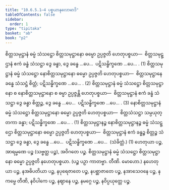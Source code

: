 ```yaml
---
title: "10.6.5.1–4 ပစ္စယာနုလောမာဒိ"
tableOfContents: false
sidebar:
  order: 1
type: "tipitaka"
basket: "ab"
book: "p2"
---
```



<DynamicBreadcrumb />

<Division number="208" book="p2" e="ch" v="38" p="133">

<Paragraph number="2824" book="p2">
စိတ္တသမုဋ္ဌာနံ ဓမ္မံ သံသဋ္ဌော စိတ္တသမုဋ္ဌာနော ဓမ္မော ဥပ္ပဇ္ဇတိ ဟေတုပစ္စယာ—  စိတ္တသမုဋ္ဌာနံ ဧကံ ခန္ဓံ သံသဋ္ဌာ ဒွေ ခန္ဓာ, ဒွေ ခန္ဓေ …ပေ…  ပဋိသန္ဓိက္ခဏေ …ပေ… . (1)
</Paragraph>

<Paragraph number="2825" book="p2">
စိတ္တသမုဋ္ဌာနံ ဓမ္မံ သံသဋ္ဌော နောစိတ္တသမုဋ္ဌာနော ဓမ္မော ဥပ္ပဇ္ဇတိ ဟေတုပစ္စယာ—  စိတ္တသမုဋ္ဌာနေ ခန္ဓေ သံသဋ္ဌံ စိတ္တံ; ပဋိသန္ဓိက္ခဏေ …ပေ… . (2)
</Paragraph>

<Paragraph number="2826" book="p2">
စိတ္တသမုဋ္ဌာနံ ဓမ္မံ သံသဋ္ဌော စိတ္တသမုဋ္ဌာနော စ နောစိတ္တသမုဋ္ဌာနော စ ဓမ္မာ ဥပ္ပဇ္ဇန္တိ ဟေတုပစ္စယာ—  စိတ္တသမုဋ္ဌာနံ ဧကံ ခန္ဓံ သံသဋ္ဌာ ဒွေ ခန္ဓာ စိတ္တဉ္စ, ဒွေ ခန္ဓေ …ပေ…  ပဋိသန္ဓိက္ခဏေ …ပေ… . (3)
</Paragraph>

</Division>
<Division number="209" book="p2" e="ch" v="38" p="134">

<Paragraph number="2827" book="p2">
နောစိတ္တသမုဋ္ဌာနံ ဓမ္မံ သံသဋ္ဌော စိတ္တသမုဋ္ဌာနော ဓမ္မော ဥပ္ပဇ္ဇတိ ဟေတုပစ္စယာ—  စိတ္တသံသဋ္ဌာ သမ္ပယုတ္တကာ ခန္ဓာ; ပဋိသန္ဓိက္ခဏေ …ပေ… . (1)
</Paragraph>

<Paragraph number="2828" book="p2">
စိတ္တသမုဋ္ဌာနဉ္စ နောစိတ္တသမုဋ္ဌာနဉ္စ ဓမ္မံ သံသဋ္ဌော စိတ္တသမုဋ္ဌာနော ဓမ္မော ဥပ္ပဇ္ဇတိ ဟေတုပစ္စယာ—  စိတ္တသမုဋ္ဌာနံ ဧကံ ခန္ဓဉ္စ စိတ္တဉ္စ သံသဋ္ဌာ ဒွေ ခန္ဓာ, ဒွေ ခန္ဓေ …ပေ…  ပဋိသန္ဓိက္ခဏေ …ပေ…  (သံခိတ္တံ.) (1)
</Paragraph>

<Paragraph number="2829" book="p2">
ဟေတုယာ ပဉ္စ, အာရမ္မဏေ ပဉ္စ (သဗ္ဗတ္ထ ပဉ္စ), အဝိဂတေ ပဉ္စ.
</Paragraph>

<Paragraph number="2830" book="p2">
စိတ္တသမုဋ္ဌာနံ ဓမ္မံ သံသဋ္ဌော စိတ္တသမုဋ္ဌာနော ဓမ္မော ဥပ္ပဇ္ဇတိ နဟေတုပစ္စယာ. (ပဉ္စ ပဉှာ ကာတဗ္ဗာ. တီဏိ. မောဟော.)
</Paragraph>

<Paragraph number="2831" book="p2">
နဟေတုယာ ပဉ္စ, နအဓိပတိယာ ပဉ္စ, နပုရေဇာတေ ပဉ္စ, နပစ္ဆာဇာတေ ပဉ္စ, နအာသေဝနေ ပဉ္စ, နကမ္မေ တီဏိ, နဝိပါကေ ပဉ္စ, နဈာနေ ပဉ္စ, နမဂ္ဂေ ပဉ္စ, နဝိပ္ပယုတ္တေ ပဉ္စ.
</Paragraph>
</Division>